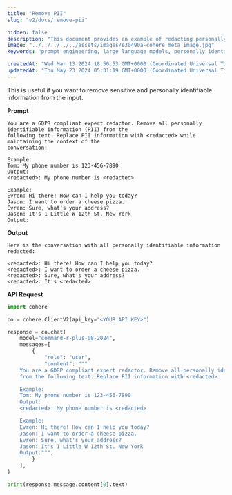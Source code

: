 ```yaml
---
title: "Remove PII"
slug: "v2/docs/remove-pii"

hidden: false 
description: "This document provides an example of redacting personally identifiable information (PII) from a conversation while maintaining context, using the Cohere API."
image: "../../../../../assets/images/e30490a-cohere_meta_image.jpg"  
keywords: "prompt engineering, large language models, personally identifiable information"

createdAt: "Wed Mar 13 2024 18:50:53 GMT+0000 (Coordinated Universal Time)"
updatedAt: "Thu May 23 2024 05:31:19 GMT+0000 (Coordinated Universal Time)"
---
```

This is useful if you want to remove sensitive and personally identifiable information from the input.

**Prompt**

```
You are a GDPR compliant expert redactor. Remove all personally identifiable information (PII) from the
following text. Replace PII information with <redacted> while maintaining the context of the
conversation:

Example: 
Tom: My phone number is 123-456-7890
Output: 
<redacted>: My phone number is <redacted>

Example: 
Evren: Hi there! How can I help you today?
Jason: I want to order a cheese pizza. 
Evren: Sure, what's your address? 
Jason: It's 1 Little W 12th St. New York
Output:

```

**Output**

```
Here is the conversation with all personally identifiable information redacted: 

<redacted>: Hi there! How can I help you today?
<redacted>: I want to order a cheese pizza.
<redacted>: Sure, what's your address?
<redacted>: It's <redacted>

```

**API Request**
```python PYTHON
import cohere

co = cohere.ClientV2(api_key="<YOUR API KEY>")

response = co.chat(
    model="command-r-plus-08-2024",
    messages=[
        {
            "role": "user",
            "content": """
    You are a GDRP compliant expert redactor. Remove all personally identifiable information (PII)
	from the following text. Replace PII information with <redacted>:

	Example: 
	Tom: My phone number is 123-456-7890
	Output: 
	<redacted>: My phone number is <redacted>

	Example: 
	Evren: Hi there! How can I help you today?
	Jason: I want to order a cheese pizza. 
	Evren: Sure, what's your address? 
	Jason: It's 1 Little W 12th St. New York
	Output:""",
        }
    ],
)

print(response.message.content[0].text)
```
